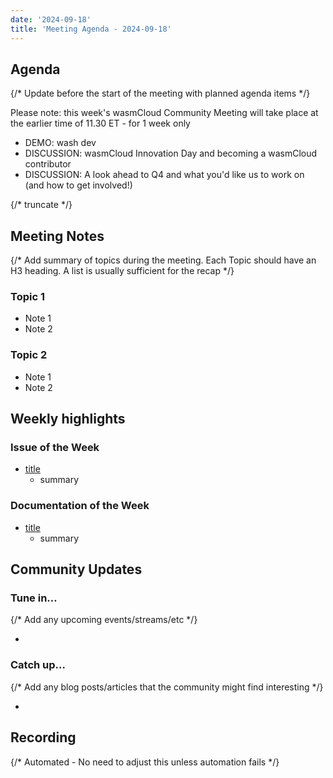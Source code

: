 ```yaml
---
date: '2024-09-18'
title: 'Meeting Agenda - 2024-09-18'
---
```


## Agenda

{/* Update before the start of the meeting with planned agenda items */}

Please note: this week's wasmCloud Community Meeting will take place at the earlier time of 11.30 ET - for 1 week only

- DEMO: wash dev
- DISCUSSION: wasmCloud Innovation Day and becoming a wasmCloud contributor
- DISCUSSION: A look ahead to Q4 and what you'd like us to work on (and how to get involved!)

{/* truncate */}

## Meeting Notes

{/* Add summary of topics during the meeting. Each Topic should have an H3 heading. A list is usually sufficient for the recap */}

### Topic 1

- Note 1
- Note 2

### Topic 2

- Note 1
- Note 2

## Weekly highlights

### Issue of the Week

- [title](https://github.com/wasmcloud/wasmcloud/issues/)
  - summary

### Documentation of the Week

- [title](/docs/intro)
  - summary

## Community Updates

### Tune in…

{/* Add any upcoming events/streams/etc */}

-

### Catch up…

{/* Add any blog posts/articles that the community might find interesting */}

-

## Recording

{/* Automated - No need to adjust this unless automation fails */}

<YouTube url="https://www.youtube.com/watch?v=vEHbZCBmPok" />
